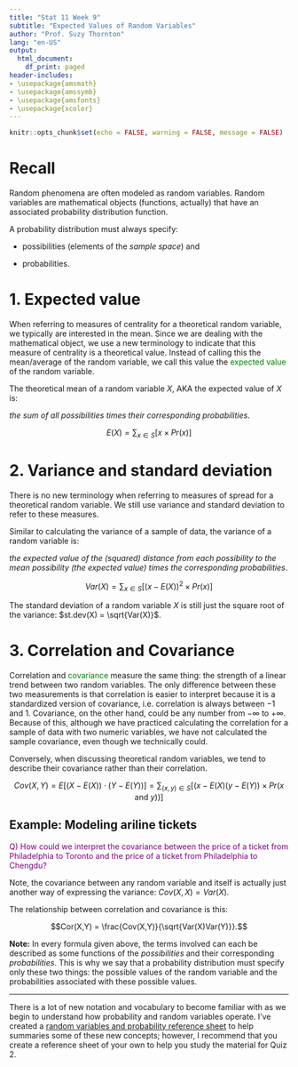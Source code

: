 ```yaml
---
title: "Stat 11 Week 9"
subtitle: "Expected Values of Random Variables" 
author: "Prof. Suzy Thornton"
lang: "en-US"
output:
  html_document:
    df_print: paged
header-includes:
- \usepackage{amsmath}
- \usepackage{amssymb}
- \usepackage{amsfonts}
- \usepackage{xcolor}
---
```


```r
knitr::opts_chunk$set(echo = FALSE, warning = FALSE, message = FALSE)
```

# Recall 

Random phenomena are often modeled as random variables. Random variables are mathematical objects (functions, actually) that have an associated probability distribution function. 

A probability distribution must always specify:

* possibilities (elements of the *sample space*) and 

* probabilities. 

  
# 1. Expected value 

When referring to measures of centrality for a theoretical random variable, we typically are interested in the mean. Since we are dealing with the mathematical object, we use a new terminology to indicate that this measure of centrality is a theoretical value. Instead of calling this the mean/average of the random variable, we call this value the <span style="color:green">expected value</span> of the random variable. 

The theoretical mean of a random variable $X$, AKA the expected value of $X$ is: 

*the sum of all possibilities times their corresponding probabilities*. 
  
$$E(X) = \sum_{x\in S} \left[ x \times Pr(x) \right]$$   
  
# 2. Variance and standard deviation  

There is no new terminology when referring to measures of spread for a theoretical random variable. We still use variance and standard deviation to refer to these measures. 

Similar to calculating the variance of a sample of data, the variance of a random variable is:

*the expected value of the (squared) distance from each possibility to the mean possibility (the expected value) times the corresponding probabilities*.

$$Var(X) = \sum_{x \in S} \left[(x-E(X))^2\times Pr(x)\right]$$ 

The standard deviation of a random variable $X$ is still just the square root of the variance: $st.dev(X) = \sqrt{Var(X)}$. 




# 3. Correlation and Covariance 

Correlation and <span style="color:green">covariance</span> measure the same thing: the strength of a linear trend between two random variables. The only difference between these two measurements is that correlation is easier to interpret because it is a standardized version of covariance, i.e. correlation is always between $-1$ and $1$. Covariance, on the other hand, could be any number from $-\infty$ to $+\infty$. Because of this, although we have practiced calculating the correlation for a sample of data with two numeric variables, we have not calculated the sample covariance, even though we technically could.  

Conversely, when discussing theoretical random variables, we tend to describe their covariance rather than their correlation. 

$$Cov(X,Y) = E\left[(X-E(X))\cdot(Y-E(Y)) \right] = \sum_{(x,y) \in S} \left[(x-E(X)(y-E(Y))\times Pr(x \text{ and }y)) \right]$$

## Example: Modeling ariline tickets 

<span style="color:purple">Q) How could we interpret the covariance between the price of a ticket from Philadelphia to Toronto and the price of a ticket from Philadelphia to Chengdu?</span> 


Note, the covariance between any random variable and itself is actually just another way of expressing the variance: $Cov(X,X) = Var(X)$. 


The relationship between correlation and covariance is this:

$$Cor(X,Y) = \frac{Cov(X,Y)}{\sqrt{Var(X)Var(Y)}}.$$


**Note:** In every formula given above, the terms involved can each be described as some functions of the *possibilities* and their corresponding *probabilities*. This is why we say that a probability distribution must specify only these two things: the possible values of the random variable and the probabilities associated with these possible values.  


***

There is a lot of new notation and vocabulary to become familiar with as we begin to understand how probability and random variables operate. I've created a [random variables and probability reference sheet](https://profsuzy.github.io/Stat11/Cheat-sheet-2.html) to help summaries some of these new concepts; however, I recommend that you create a reference sheet of your own to help you study the material for Quiz 2. 